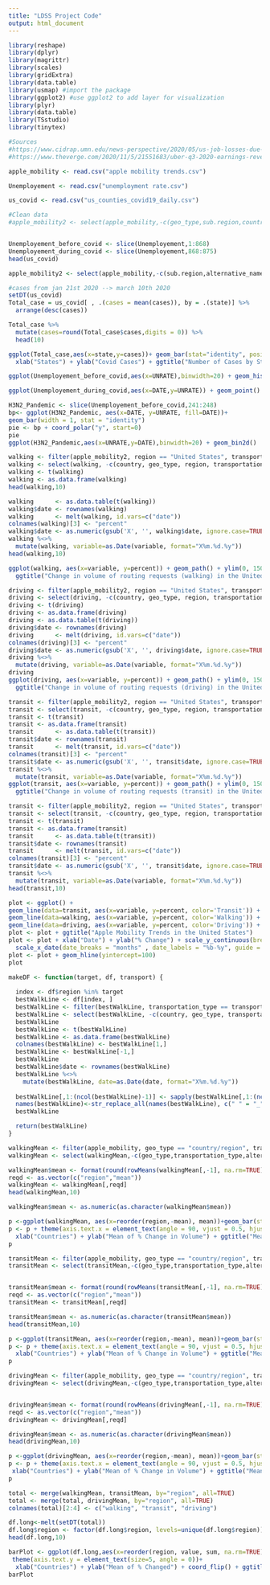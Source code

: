 ```yaml
---
title: "LDSS Project Code"
output: html_document
---
```

```r

library(reshape)
library(dplyr)
library(magrittr)
library(scales)
library(gridExtra)
library(data.table)
library(usmap) #import the package
library(ggplot2) #use ggplot2 to add layer for visualization
library(plyr)
library(data.table)
library(TSstudio)
library(tinytex)

#Sources
#https://www.cidrap.umn.edu/news-perspective/2020/05/us-job-losses-due-covid-19-highest-great-depression
#https://www.theverge.com/2020/11/5/21551683/uber-q3-2020-earnings-revenue-loss-delivery
```

```r

apple_mobility <- read.csv("apple mobility trends.csv") 

Unemployement <- read.csv("unemployment rate.csv")

us_covid <- read.csv("us_counties_covid19_daily.csv")


```
  
```r
#Clean data
#apple_mobility2 <- select(apple_mobility,-c(geo_type,sub.region,country,alternative_name)) 


Unemployement_before_covid <- slice(Unemployement,1:868)
Unemployement_during_covid <- slice(Unemployement,868:875)
head(us_covid)

apple_mobility2 <- select(apple_mobility,-c(sub.region,alternative_name)) 

#cases from jan 21st 2020 --> march 10th 2020
setDT(us_covid)
Total_case = us_covid[ , .(cases = mean(cases)), by = .(state)] %>%
  arrange(desc(cases))

Total_case %>%   
  mutate(cases=round(Total_case$cases,digits = 0)) %>%
  head(10)

```

```r
ggplot(Total_case,aes(x=state,y=cases))+ geom_bar(stat="identity", position=position_dodge(width=100)) + scale_x_discrete(guide = guide_axis(n.dodge=1))+ theme(axis.text.x = element_text(angle = 90, vjust = 0.5, hjust=1)) + 
  xlab("States") + ylab("Covid Cases") + ggtitle("Number of Cases by State")
```

```r
ggplot(Unemployement_before_covid,aes(x=UNRATE),binwidth=20) + geom_histogram()
```

```r

ggplot(Unemployement_during_covid,aes(x=DATE,y=UNRATE)) + geom_point()

```

```r
H3N2_Pandemic <- slice(Unemployement_before_covid,241:248)
bp<- ggplot(H3N2_Pandemic, aes(x=DATE, y=UNRATE, fill=DATE))+
geom_bar(width = 1, stat = "identity")
pie <- bp + coord_polar("y", start=0)
pie
ggplot(H3N2_Pandemic,aes(x=UNRATE,y=DATE),binwidth=20) + geom_bin2d() 

```

```r
walking <- filter(apple_mobility2, region == "United States", transportation_type == "walking") 
walking <- select(walking, -c(country, geo_type, region, transportation_type))
walking <- t(walking)
walking <- as.data.frame(walking)
head(walking,10)
```

```r
walking      <- as.data.table(t(walking))
walking$date <- rownames(walking)
walking      <- melt(walking, id.vars=c("date"))
colnames(walking)[3] <- "percent"
walking$date <- as.numeric(gsub('X', '', walking$date, ignore.case=TRUE))
walking %<>% 
  mutate(walking, variable=as.Date(variable, format="X%m.%d.%y"))
head(walking,10)
```

```r
ggplot(walking, aes(x=variable, y=percent)) + geom_path() + ylim(0, 150) + 
  ggtitle("Change in volume of routing requests (walking) in the United States") + xlab("Date") + ylab("Percent Change")
```

```r
driving <- filter(apple_mobility2, region == "United States", transportation_type == "driving") 
driving <- select(driving, -c(country, geo_type, region, transportation_type))
driving <- t(driving)
driving <- as.data.frame(driving)
driving <- as.data.table(t(driving))
driving$date <- rownames(driving)
driving      <- melt(driving, id.vars=c("date"))
colnames(driving)[3] <- "percent"
driving$date <- as.numeric(gsub('X', '', driving$date, ignore.case=TRUE))
driving %<>% 
  mutate(driving, variable=as.Date(variable, format="X%m.%d.%y"))
driving
ggplot(driving, aes(x=variable, y=percent)) + geom_path() + ylim(0, 150) + 
  ggtitle("Change in volume of routing requests (driving) in the United States") + xlab("Date") + ylab("Percent Change")
```

```r
transit <- filter(apple_mobility2, region == "United States", transportation_type == "transit") 
transit <- select(transit, -c(country, geo_type, region, transportation_type))
transit <- t(transit)
transit <- as.data.frame(transit)
transit      <- as.data.table(t(transit))
transit$date <- rownames(transit)
transit      <- melt(transit, id.vars=c("date"))
colnames(transit)[3] <- "percent"
transit$date <- as.numeric(gsub('X', '', transit$date, ignore.case=TRUE))
transit %<>% 
  mutate(transit, variable=as.Date(variable, format="X%m.%d.%y"))
ggplot(transit, aes(x=variable, y=percent)) + geom_path() + ylim(0, 150) +
  ggtitle("Change in volume of routing requests (transit) in the United States") + xlab("Date") + ylab("Percent Change")
```

```r
transit <- filter(apple_mobility2, region == "United States", transportation_type == "transit") 
transit <- select(transit, -c(country, geo_type, region, transportation_type))
transit <- t(transit)
transit <- as.data.frame(transit)
transit      <- as.data.table(t(transit))
transit$date <- rownames(transit)
transit      <- melt(transit, id.vars=c("date"))
colnames(transit)[3] <- "percent"
transit$date <- as.numeric(gsub('X', '', transit$date, ignore.case=TRUE))
transit %<>% 
  mutate(transit, variable=as.Date(variable, format="X%m.%d.%y"))
head(transit,10)

plot <- ggplot() + 
geom_line(data=transit, aes(x=variable, y=percent, color='Transit')) + 
geom_line(data=walking, aes(x=variable, y=percent, color='Walking')) +
geom_line(data=driving, aes(x=variable, y=percent, color='Driving')) + ylim(0, 150) 
plot <- plot + ggtitle("Apple Mobility Trends in the United States") 
plot <- plot + xlab("Date") + ylab("% Change") + scale_y_continuous(breaks=seq(0,200,10)) + 
  scale_x_date(date_breaks = "months" , date_labels = "%b-%y", guide = guide_axis(n.dodge = 2)) 
plot <- plot + geom_hline(yintercept=100)
plot
```
 
```r
makeDF <- function(target, df, transport) {
  
  index <- df$region %in% target
  bestWalkLine <- df[index, ]
  bestWalkLine <- filter(bestWalkLine, transportation_type == transport) 
  bestWalkLine <- select(bestWalkLine, -c(country, geo_type, transportation_type))
  bestWalkLine
  bestWalkLine <- t(bestWalkLine)
  bestWalkLine <- as.data.frame(bestWalkLine)
  colnames(bestWalkLine) <- bestWalkLine[1,]
  bestWalkLine <- bestWalkLine[-1,]
  bestWalkLine
  bestWalkLine$date <- rownames(bestWalkLine)
  bestWalkLine %<>%   
    mutate(bestWalkLine, date=as.Date(date, format="X%m.%d.%y"))
  
  bestWalkLine[,1:(ncol(bestWalkLine)-1)] <- sapply(bestWalkLine[,1:(ncol(bestWalkLine)-1)],as.numeric)
  names(bestWalkLine)<-str_replace_all(names(bestWalkLine), c(" " = "_" , "," = "" ))
  bestWalkLine

  return(bestWalkLine)
}
```

```r
walkingMean <- filter(apple_mobility, geo_type == "country/region", transportation_type == "walking") 
walkingMean <- select(walkingMean,-c(geo_type,transportation_type,alternative_name, sub.region, country)) 

```
```r
walkingMean$mean <- format(round(rowMeans(walkingMean[,-1], na.rm=TRUE) - 100, 2), nsmall = 2)
reqd <- as.vector(c("region","mean")) 
walkingMean <- walkingMean[,reqd]    
head(walkingMean,10)
```

```r
walkingMean$mean <- as.numeric(as.character(walkingMean$mean))
```

```r
p <-ggplot(walkingMean, aes(x=reorder(region,-mean), mean))+geom_bar(stat="identity", position=position_dodge(width=100)) + scale_x_discrete(guide = guide_axis(n.dodge=1))
p <- p + theme(axis.text.x = element_text(angle = 90, vjust = 0.5, hjust=1)) +
  xlab("Countries") + ylab("Mean of % Change in Volume") + ggtitle("Mean of percent change in volume of directions requests (walking) from January 2020 to 2021")
p
```

```r
transitMean <- filter(apple_mobility, geo_type == "country/region", transportation_type == "transit") 
transitMean <- select(transitMean,-c(geo_type,transportation_type,alternative_name, sub.region, country)) 


transitMean$mean <- format(round(rowMeans(transitMean[,-1], na.rm=TRUE) - 100, 2), nsmall = 2)
reqd <- as.vector(c("region","mean")) 
transitMean <- transitMean[,reqd]    

transitMean$mean <- as.numeric(as.character(transitMean$mean))
head(transitMean,10)

p <-ggplot(transitMean, aes(x=reorder(region,-mean), mean))+geom_bar(stat="identity", position=position_dodge(width=100)) + scale_x_discrete(guide = guide_axis(n.dodge=1))
p <- p + theme(axis.text.x = element_text(angle = 90, vjust = 0.5, hjust=1)) +
  xlab("Countries") + ylab("Mean of % Change in Volume") + ggtitle("Mean of percent change in volume of directions requests (transit) from January 2020 to 2021")
p
```

```r
drivingMean <- filter(apple_mobility, geo_type == "country/region", transportation_type == "driving") 
drivingMean <- select(drivingMean,-c(geo_type,transportation_type,alternative_name, sub.region, country)) 


drivingMean$mean <- format(round(rowMeans(drivingMean[,-1], na.rm=TRUE) - 100, 2), nsmall = 2)
reqd <- as.vector(c("region","mean")) 
drivingMean <- drivingMean[,reqd]    

drivingMean$mean <- as.numeric(as.character(drivingMean$mean))
head(drivingMean,10)

p <-ggplot(drivingMean, aes(x=reorder(region,-mean), mean))+geom_bar(stat="identity", position=position_dodge(width=100)) + scale_x_discrete(guide = guide_axis(n.dodge=1))
p <- p + theme(axis.text.x = element_text(angle = 90, vjust = 0.5, hjust=1)) +
 xlab("Countries") + ylab("Mean of % Change in Volume") + ggtitle("Mean of percent change in volume of directions requests (driving) from January 2020 to 2021")
p
```

```r
total <- merge(walkingMean, transitMean, by="region", all=TRUE)
total <- merge(total, drivingMean, by="region", all=TRUE)
colnames(total)[2:4] <- c("walking", "transit", "driving")

```

```r

df.long<-melt(setDT(total))
df.long$region <- factor(df.long$region, levels=unique(df.long$region))
head(df.long,10)
```

```r
barPlot <- ggplot(df.long,aes(x=reorder(region, value, sum, na.rm=TRUE), y=value,fill=variable)) + geom_col(stat="identity") + 
 theme(axis.text.y = element_text(size=5, angle = 0))+
  xlab("Countries") + ylab("Mean of % Changed") + coord_flip() + ggtitle("Average percentage change in volume of directions requests for all 3 transportation types (walking, driving, transit) from January 2020 to 2021")
barPlot
```
